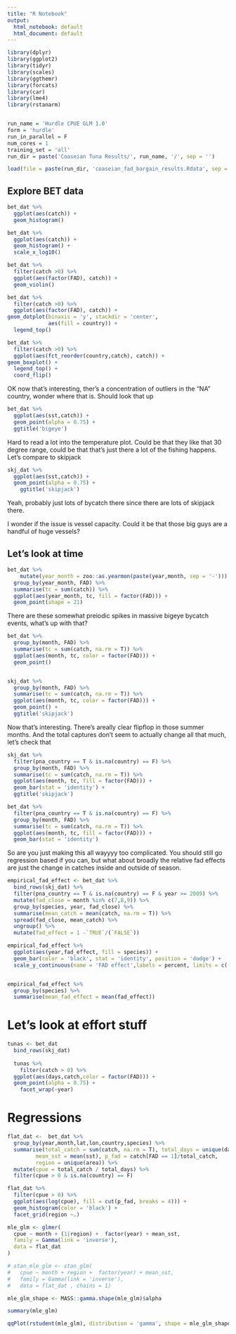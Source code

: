 ```yaml
---
title: "R Notebook"
output:
  html_notebook: default
  html_document: default
---
```


```r
library(dplyr)
library(ggplot2)
library(tidyr)
library(scales)
library(ggthemr)
library(forcats)
library(car)
library(lme4)
library(rstanarm)


run_name = 'Hurdle CPUE GLM 1.0'
form = 'hurdle'
run_in_parallel = F
num_cores = 1
training_set = 'all'
run_dir = paste('Coaseian Tuna Results/', run_name, '/', sep = '')

load(file = paste(run_dir, 'coaseian_fad_bargain_results.Rdata', sep = ''))

```

## Explore BET data

```r

bet_dat %>% 
  ggplot(aes(catch)) + 
  geom_histogram() 
```

```r
bet_dat %>% 
  ggplot(aes(catch)) + 
  geom_histogram() +
  scale_x_log10()

```

```r
bet_dat %>% 
  filter(catch >0) %>% 
  ggplot(aes(factor(FAD), catch)) + 
  geom_violin() 
```

```r
bet_dat %>% 
  filter(catch >0) %>% 
  ggplot(aes(factor(FAD), catch)) + 
geom_dotplot(binaxis = 'y', stackdir = 'center',
             aes(fill = country)) + 
  legend_top()
```

```r
bet_dat %>% 
  filter(catch >0) %>% 
  ggplot(aes(fct_reorder(country,catch), catch)) + 
geom_boxplot() + 
  legend_top() + 
  coord_flip()
```

OK now that's interesting, ther's a concentration of outliers in the "NA" country, wonder where that is. Should look that up

```r

bet_dat %>% 
  ggplot(aes(sst,catch)) + 
  geom_point(alpha = 0.75) + 
  ggtitle('bigeye')
```


Hard to read a lot into the temperature plot. Could be that they like that 30 degree range, could be that that's just there a lot of the fishing happens. Let's compare to skipjack

```r
skj_dat %>% 
  ggplot(aes(sst,catch)) + 
  geom_point(alpha = 0.75) + 
    ggtitle('skipjack')

```

Yeah, probably just lots of bycatch there since there are lots of skipjack there. 

I wonder if the issue is vessel capacity. Could it be that those big guys are a handful of huge vessels?

## Let's look at time

```r

bet_dat %>% 
    mutate(year_month = zoo::as.yearmon(paste(year,month, sep = '-'))) %>%
  group_by(year_month, FAD) %>% 
  summarise(tc = sum(catch)) %>% 
  ggplot(aes(year_month, tc, fill = factor(FAD))) + 
  geom_point(shape = 21)

```
There are these somewhat preiodic spikes in massive bigeye bycatch events, what's up with that?

```r

bet_dat %>% 
  group_by(month, FAD) %>% 
  summarise(tc = sum(catch, na.rm = T)) %>% 
  ggplot(aes(month, tc, color = factor(FAD))) + 
  geom_point()



```

```r

skj_dat %>% 
  group_by(month, FAD) %>% 
  summarise(tc = sum(catch, na.rm = T)) %>% 
  ggplot(aes(month, tc, color = factor(FAD))) + 
  geom_point() + 
  ggtitle('skipjack')

```

Now that's interesting. There's  areally clear flipflop in those summer months. And the total captures don't seem to actually change all that much, let's check that

```r

skj_dat %>% 
  filter(pna_country == T & is.na(country) == F) %>% 
  group_by(month, FAD) %>% 
  summarise(tc = sum(catch, na.rm = T)) %>% 
  ggplot(aes(month, tc, fill = factor(FAD))) + 
  geom_bar(stat = 'identity') + 
  ggtitle('skipjack')


```


```r

bet_dat %>% 
  filter(pna_country == T & is.na(country) == F) %>% 
  group_by(month, FAD) %>% 
  summarise(tc = sum(catch, na.rm = T)) %>% 
  ggplot(aes(month, tc, fill = factor(FAD))) + 
  geom_bar(stat = 'identity')
```

So are you just making this all wayyyy too complicated. You should still go regression based if you can, but what about broadly the relative fad effects are just the change in catches inside and outside of season. 


```r

empirical_fad_effect <- bet_dat %>% 
  bind_rows(skj_dat) %>% 
  filter(pna_country == T & is.na(country) == F & year >= 2009) %>% 
  mutate(fad_close = month %in% c(7,8,9)) %>% 
  group_by(species, year, fad_close) %>% 
  summarise(mean_catch = mean(catch, na.rm = T)) %>% 
  spread(fad_close, mean_catch) %>% 
  ungroup() %>% 
  mutate(fad_effect = 1 -`TRUE`/(`FALSE`))

empirical_fad_effect %>% 
  ggplot(aes(year,fad_effect, fill = species)) + 
  geom_bar(color = 'black', stat = 'identity', position = 'dodge') + 
  scale_y_continuous(name = 'FAD effect',labels = percent, limits = c(-.2,1))


empirical_fad_effect %>% 
  group_by(species) %>% 
  summarise(mean_fad_effect = mean(fad_effect))

```


# Let's look at effort stuff

```r

tunas <- bet_dat
  bind_rows(skj_dat) 
  
  tunas %>% 
    filter(catch > 0) %>% 
  ggplot(aes(days,catch,color = factor(FAD))) + 
  geom_point(alpha = 0.75) + 
    facet_wrap(~year)

```

# Regressions

```r

flat_dat <-  bet_dat %>%
  group_by(year,month,lat,lon,country,species) %>%
  summarise(total_catch = sum(catch, na.rm = T), total_days = unique(days),
         mean_sst = mean(sst), p_fad = catch[FAD == 1]/total_catch,
         region = unique(area)) %>%
  mutate(cpue = total_catch / total_days) %>%
  filter(cpue > 0 & is.na(country) == F)

flat_dat %>%
  filter(cpue > 0) %>%
  ggplot(aes(log(cpue), fill = cut(p_fad, breaks = 4))) +
  geom_histogram(color = 'black') +
  facet_grid(region ~.)

mle_glm <- glmer(
  cpue ~ month + (1|region) +  factor(year) + mean_sst,
  family = Gamma(link = 'inverse'),
  data = flat_dat
)

# stan_mle_glm <- stan_glm(
#   cpue ~ month + region +  factor(year) + mean_sst,
#   family = Gamma(link = 'inverse'),
#   data = flat_dat , chains = 1)

mle_glm_shape <- MASS::gamma.shape(mle_glm)$alpha

summary(mle_glm)

qqPlot(rstudent(mle_glm), distribution = 'gamma', shape = mle_glm_shape)


```

